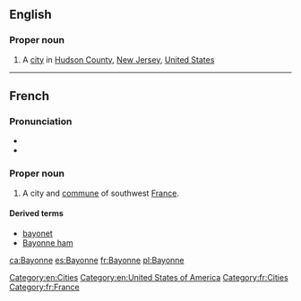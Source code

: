 ==English==

===Proper noun===
{{wikipedia}}
{{en-proper noun}}

# A [[city]] in [[Hudson County]], [[New Jersey]], [[United States]]

[[Category:en:Cities]]
[[Category:en:United States of America]]

----

==French==

===Pronunciation===
* {{IPA|/bajɔn/|lang=fr}}
* {{audio|Fr-Paris--Bayonne.ogg|Audio (Paris)}}

===Proper noun===
{{fr-proper noun}}

# A city and [[commune]] of southwest [[France]].

====Derived terms====
* [[bayonet]]
* [[Bayonne ham]]

[[Category:fr:Cities]]
[[Category:fr:France]]

[[ca:Bayonne]]
[[es:Bayonne]]
[[fr:Bayonne]]
[[pl:Bayonne]]